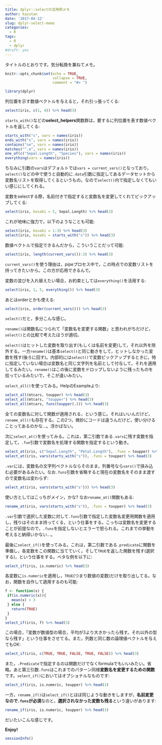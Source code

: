 ```yaml
---
title: dplyr::selectの活用例メモ
author: kazutan
date: '2017-04-12'
slug: dplyr-select-memo
categories:
  - R
tags:
  - R
  - dplyr
#draft: yes
---
```


タイトルのとおりです。気分転換を兼ねてメモ。

```r
knitr::opts_chunk$set(echo = TRUE,
                      collapse = TRUE,
                      comment = "#> ")
```


```r
library(dplyr)
```

列位置を示す数値ベクトルを与えると，それ引っ張ってくる:

```r
select(iris, c(1, 4)) %>% head(3)
```

`starts_with()`などの**select_helpers**関数群は，要するに列位置を表す数値ベクトルを返してくる:

```r
starts_with("s", vars = names(iris))
ends_with("s", vars = names(iris))
contains("se", vars = names(iris))
matches("^.e", vars = names(iris))
one_of(c("Sepal.Length", "Species"), vars = names(iris))
everything(vars = names(iris))
```

ちなみに引数の`vars`はデフォルトでは`vars = current_vars()`となっており，`select()`などの中で使うと自動的に`.data`引数に指定してあるデータセットから変数名リストを取得してくるというもの。なので`select()`内で指定しなくてもいい感じにしてくれる。

変数をselectする際，名前付きで指定すると変数名を変更してくれてピックアップしてくる:

```r
select(iris, kosaki = 5, Sepal.Length) %>% head(3)
```

これが地味に強力で，以下のようなことも可能:

```r
select(iris, kosaki = 1:3) %>% head(3)
select(iris, kosaki = starts_with("s")) %>% head(3)
```

数値ベクトルで指定できるんだから，こういうことだって可能:

```r
select(iris, length(current_vars()):3) %>% head(3)
```

`current_vars()`を使う理由は，pipeプロセス中で，この時点での変数リストを持ってきたいから。この方が応用できるんで。

変数の並びを入れ替えたい場合，お約束としては`everything()`を活用する:

```r
select(iris, 1, 5, everything()) %>% head(3)
```

あとはorderとかも使える:

```r
select(iris, order(current_vars())) %>% head(3)
```

`select()`だと，多分こんな感じ。

`rename()`は関数名につられて「変数名を変更する関数」と思われがちだけど，`select()`との比較で考えたほうが適切。

`select()`はヒットした変数を取り出す(もしくは名前を変更)して，それ以外を除外する。一方`rename()`は基本`select()`と同じ動きをして，ヒットしなかった変数を残す(後ろに回す)。内部的には`select()`で変数ピックアップするときに，特に指定していない場合は変数名と同じ文字列を名前として付与して，それを適用してるみたい。`rename()`はこの後に変数をドロップしないように残ったものを拾っているみたいで，そこが違いみたい。

`select_all()`を使ってみる。HelpのExampleより:

```r
select_all(mtcars, toupper) %>% head(3)
select_all(mtcars, "toupper") %>% head(3)
select_all(mtcars, funs(toupper(.))) %>% head(3)
```

全ての変数名に対して関数が適用される，という感じ。それはいいんだけど，`rename_all()`も存在する。この2つ，微妙にコードは違うんだけど，使い分けることってあるのかな...。浮かばない。

次に`select_at()`を使ってみる。これは，第二引数である`.vars`に残す変数を指定して，`.fun`引数で変数名を処理する関数を指定するという動き。

```r
select_at(iris, c("Sepal.Length", "Petal.Length"), .funs = toupper) %>% head(3)
select_at(iris, vars(starts_with("s")), .funs = toupper) %>% head(3)
```

`.var`には，変数名の文字列ベクトルならそのまま，列番号なら`vars()`で挟み込む必要があるみたい。なお`.funs`引数を省略すると現在の変数名をそのまま渡すので変数名は変わらず:

```r
select_at(iris, vars(starts_with("s"))) %>% head(3)
```

使い方としてはこっちがメイン，かな? なお`rename_at()`関数もある:

```r
rename_at(iris, vars(starts_with("s")), .funs = toupper) %>% head(3)
```

`.var`引数で選択した変数に対して`.funs`引数で指定した変数名変更用関数を適用し，残りはそのまま持ってくる，という仕事をする。こっちは変数名を変更することが前提なので，`.funs`を指定しないとエラーで怒られる。これまでの挙動を考えると納得いかない...。

最後に`select_if()`を使ってみる。これは，第二引数である`.predicate`に関数を準備し，各変数をこの関数に当てていく。そして`TRUE`を返した関数を残す(選択する)，という仕事をする。ベタな例を以下に:

```r
select_if(iris, is.numeric) %>% head(3)
```

各変数に`is.numeric`を適用し，`TRUE`(つまり数値の変数)だけを取り出してる。なお，関数を自作して適用するのも可能:

```r
f <- function(x) {
 if(is.numeric(x)){
   mean(x) > 3
 } else {
   return(TRUE)
 }
}
select_if(iris, f) %>% head(3)
```

この場合，「変数が数値型の場合，平均が3より大きかったら残す。それ以外の型なら残す」という仕事をさせてる。また，列数と同じ数の論理値ベクトルを与えてもOK:

```r
select_if(iris, c(TRUE, TRUE, FALSE, TRUE, FALSE)) %>% head(3)
```

また，`.Predicate`で指定するのは関数だけでなくformulaでもいいみたい。省略。あと第三引数`.funs`はこれまでのパターン同様**変数名を変更するための関数**です。`select_if()`においてはオプショナルなものです:

```r
select_if(iris, is.numeric, toupper) %>% head(3)
```

一方，`rename_if()`は`select_if()`とほぼ同じような動きをしますが，**名前変更なので`.funs`が必須**なのと，**選択されなかった変数も残る**という違いがあります:

```r
rename_if(iris, is.numeric, toupper) %>% head(3)
```

だいたいこんな感じです。

**Enjoy!**

```r
sessionInfo()
```




